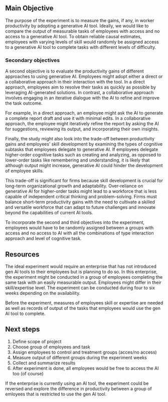 ## Main Objective

The purpose of the experiment is to measure the gains, if any, in worker productivity by adopting a generative AI tool. Ideally, we would like to compare the output of measurable tasks of employees with access and no access to a generative AI tool. To obtain reliable causal estimates, employees with varying levels of skill would randomly be assigned access to a generative AI tool to complete tasks with different levels of difficulty.

### Secondary objectives

A second objective is to evaluate the productivity gains of different approaches to using generative AI. Employees might adopt either a direct or a collaborative approach in their interaction with the tool. In a direct approach, employees aim to resolve their tasks as quickly as possible by leveraging AI-generated solutions. In contrast, a collaborative approach involves engaging in an iterative dialogue with the AI to refine and improve the task outcome.

For example, in a direct approach, an employee might ask the AI to generate a complete report draft and use it with minimal edits. In a collaborative approach, the employee might iteratively refine the report by asking the AI for suggestions, reviewing its output, and incorporating their own insights.

Finally, the study might also look into the trade-off between productivity gains and employees' skill development by examining the types of cognitive subtasks that employees delegate to generative AI. If employees delegate higher-order cognitive tasks such as creating and analyzing, as opposed to lower-order tasks like remembering and understanding, it is likely that although output might increase, generative AI could hinder the development of employee skills. 

This trade-off is significant for firms because skill development is crucial for long-term organizational growth and adaptability. Over-reliance on generative AI for higher-order tasks might lead to a workforce that is less capable of independent critical thinking and problem-solving. Firms must balance short-term productivity gains with the need to cultivate a skilled and versatile workforce that can adapt to future challenges and innovate beyond the capabilities of current AI tools.

To incorporate the second and third objectives into the experiment, employees would have to be randomly assigned between a groups with access and no access to AI with all the combinations of type interaction approach and level of cognitive task.

## Resources

The ideal experiment would require an enterprise that has not introduced gen AI tools to their employees but is planning to do so. In this enterprise, the experiment might be conducted in a group of employees completing the same task with an easily measurable output. Employees might differ in their skill/expertise level. The experiment can be conducted during four to six weeks depending on the availability. 

Before the experiment, measures of employees skill or expertise are needed as well as records of output of the tasks that employees would use the gen AI tool to complete.

## Next steps

1. Define scope of project
2. Choose group of employees and task
3. Assign employees to control and treatment groups (acces/no access)
4. Measure output of different groups during the experiment weeks
5. Collect and summarize results
6. After experiment is done, all employees would be free to access the AI too (of course)

If the enterprise is currently using an AI tool, the experiment could be reversed and explore the difference in productivity between a group of emloyees that is restricted to use the gen AI tool.